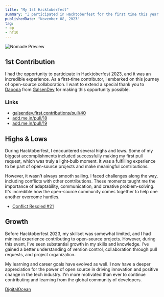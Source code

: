 ```yaml
---
title: "My 1st Hacktoberfest"
summary: "I participated in Hacktoberfest for the first time this year. Here's what I learned."
publishedDate: "November 08, 2023"
tag:
- op
- hf10
---
```



<img src="/articles/hackt0berfest-10/hf10_banner_sponsors_1032x600.png" alt="Nomade Preview" className="rounded-lg" />

## 1st Contribution

I had the opportunity to participate in Hacktoberfest 2023, and it was an incredible experience.
As a first-time contributor, I embarked on this journey of open-source collaboration. I want to extend a special thank you to [Daooda](https://github.com/daoodaba975) from [GalsenDev](https://github.com/GalsenDev221) for making this opportunity possible.

### Links

- [galsendev.first.contributions/pull/40](https://github.com/GalsenDev221/galsendev.first.contributions/pull/40)
- [add.me.in/pull/18](https://github.com/daoodaba975/add.me.in/pull/18)
- [add.me.in/pull/19](https://github.com/daoodaba975/add.me.in/pull/19)

## Highs & Lows

During Hacktoberfest, I encountered several highs and lows. Some of my biggest accomplishments included successfully making my first pull request, which was truly a light-bulb moment. It was a fulfilling experience to be part of open-source projects and make meaningful contributions.

However, it wasn't always smooth sailing. I faced challenges along the way, including conflicts with other contributions. These moments taught me the importance of adaptability, communication, and creative problem-solving. It's incredible how the open-source community comes together to help one another overcome hurdles.

- [Conflict Resoled #21](https://github.com/daoodaba975/add.me.in/pull/21)

## Growth

Before Hacktoberfest 2023, my skillset was somewhat limited, and I had minimal experience contributing to open-source projects. However, during this event, I've seen substantial growth in my skills and knowledge. I've gained a better understanding of version control, collaboration through pull requests, and project organization.

My learning and career goals have evolved as well. I now have a deeper appreciation for the power of open source in driving innovation and positive change in the tech industry. I'm more motivated than ever to continue contributing and learning from the global community of developers.

[DigitalOcean](https://www.digitalocean.com/?refcode=14a3f72f041d&utm_campaign=Referral_Invite&utm_medium=Referral_Program&utm_source=badge)